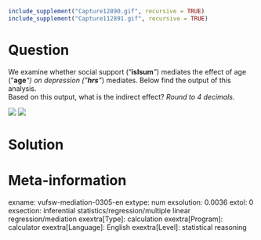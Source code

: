 ```r
include_supplement("Capture12890.gif", recursive = TRUE)
include_supplement("Capture112891.gif", recursive = TRUE)
```

Question
========
We examine whether social support ("**islsum***"*) mediates the effect of age ("**age***"*) on depression ("**hrs***"*) mediates. Below find the output of this analysis.  
Based on this output, what is the indirect effect? *Round to 4 decimals.*  
  
  
![](Capture12890.gif)
![](Capture112891.gif)


Solution
========

Meta-information
================
exname: vufsw-mediation-0305-en
extype: num
exsolution: 0.0036
extol: 0
exsection: inferential statistics/regression/multiple linear regression/mediation
exextra[Type]: calculation
exextra[Program]: calculator
exextra[Language]: English
exextra[Level]: statistical reasoning

